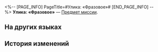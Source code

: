 <%-- [PAGE_INFO]
PageTitle=#Улика: «Фразовое»#
[END_PAGE_INFO] --%>
{{Предмет Инфобокс
|id          = 140327
|Изображение = Предмет Улика- «Фразовое».png
|Тип         = Предмет миссии
|Инвентарь   = Миссии
|Редкость    = 3
|Эффект      = 
|Описание    = Вэнь Шилин сказала, что Адлер бормотал слово «фразовое», прежде чем исчезнуть. Возможно, это было какое-то другое, похожее слово?
}}
'''Улика: «Фразовое»''' — [[Предмет миссии]].

==На других языках==
{{На других языках
|en   = Clue: "Phrase"
|zhs  = 线索信息·“香味”
|zht  = 線索資訊•「香味」
|ja   = 手がかり・「イソウ？」
|ko   = 단서 정보•'이상'
|es   = Pista: "Frase"
|fr   = Indice&nbsp;: «&nbsp;Phrase&nbsp;»
|ru   = Улика: «Фразовое»
|th   = เบาะแส: "หมีติ"
|vi   = Thông Tin Mấu Chốt - Ma Bóng
|de   = Hinweis: „Duft“
|id   = Petunjuk: "Frasa"
|pt   = Pista: "Frase"
}}

==История изменений==
{{История изменений|3.5}}